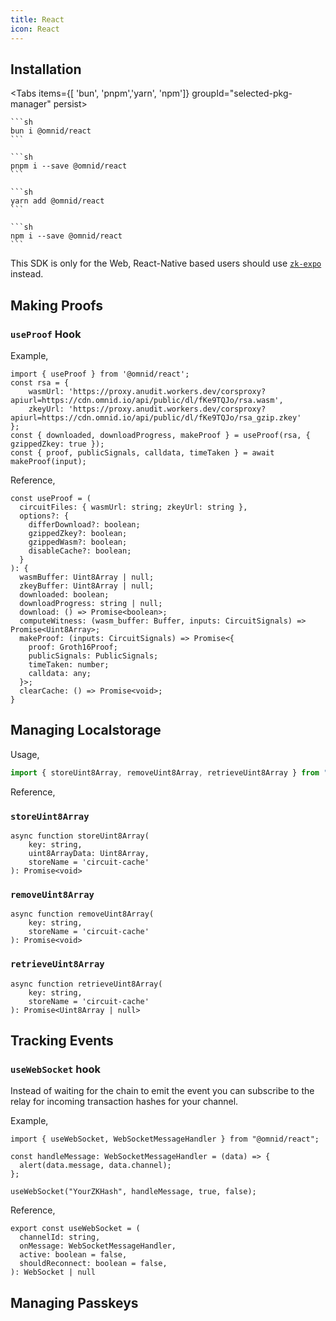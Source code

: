 ```yaml
---
title: React
icon: React
---
```


## Installation

<Tabs items={[ 'bun', 'pnpm','yarn', 'npm']} groupId="selected-pkg-manager" persist>
  <Tab value="bun">

    ```sh
    bun i @omnid/react
    ```

  </Tab>
  <Tab value="pnpm">

    ```sh
    pnpm i --save @omnid/react
    ```

  </Tab>
  <Tab value="yarn">

    ```sh
    yarn add @omnid/react
    ```

  </Tab>
  <Tab value="npm">

    ```sh
    npm i --save @omnid/react
    ```

  </Tab>
</Tabs>

This SDK is only for the Web, React-Native based users should use [`zk-expo`](/expo/circom) instead.


## Making Proofs

### `useProof` Hook
Example,

```tsx
import { useProof } from '@omnid/react';
const rsa = {
    wasmUrl: 'https://proxy.anudit.workers.dev/corsproxy?apiurl=https://cdn.omnid.io/api/public/dl/fKe9TQJo/rsa.wasm',
    zkeyUrl: 'https://proxy.anudit.workers.dev/corsproxy?apiurl=https://cdn.omnid.io/api/public/dl/fKe9TQJo/rsa_gzip.zkey'
};
const { downloaded, downloadProgress, makeProof } = useProof(rsa, { gzippedZkey: true });
const { proof, publicSignals, calldata, timeTaken } = await makeProof(input);
```

Reference,
```tsx
const useProof = (
  circuitFiles: { wasmUrl: string; zkeyUrl: string },
  options?: {
    differDownload?: boolean;
    gzippedZkey?: boolean;
    gzippedWasm?: boolean;
    disableCache?: boolean;
  }
): {
  wasmBuffer: Uint8Array | null;
  zkeyBuffer: Uint8Array | null;
  downloaded: boolean;
  downloadProgress: string | null;
  download: () => Promise<boolean>;
  computeWitness: (wasm_buffer: Buffer, inputs: CircuitSignals) => Promise<Uint8Array>;
  makeProof: (inputs: CircuitSignals) => Promise<{
    proof: Groth16Proof;
    publicSignals: PublicSignals;
    timeTaken: number;
    calldata: any;
  }>;
  clearCache: () => Promise<void>;
}
```

## Managing Localstorage

Usage,

```jsx
import { storeUint8Array, removeUint8Array, retrieveUint8Array } from "@omnid/react";
```

Reference,

### `storeUint8Array`
```tsx
async function storeUint8Array(
    key: string,
    uint8ArrayData: Uint8Array,
    storeName = 'circuit-cache'
): Promise<void>
```

### `removeUint8Array`
```tsx
async function removeUint8Array(
    key: string,
    storeName = 'circuit-cache'
): Promise<void>
```

### `retrieveUint8Array`
```tsx
async function retrieveUint8Array(
    key: string,
    storeName = 'circuit-cache'
): Promise<Uint8Array | null>
```

## Tracking Events


### `useWebSocket` hook

Instead of waiting for the chain to emit the event you can subscribe to the relay for incoming transaction hashes for your channel.

Example,
```tsx
import { useWebSocket, WebSocketMessageHandler } from "@omnid/react";

const handleMessage: WebSocketMessageHandler = (data) => {
  alert(data.message, data.channel);
};

useWebSocket("YourZKHash", handleMessage, true, false);
```

Reference,
```tsx
export const useWebSocket = (
  channelId: string,
  onMessage: WebSocketMessageHandler,
  active: boolean = false,
  shouldReconnect: boolean = false,
): WebSocket | null
```

## Managing Passkeys
